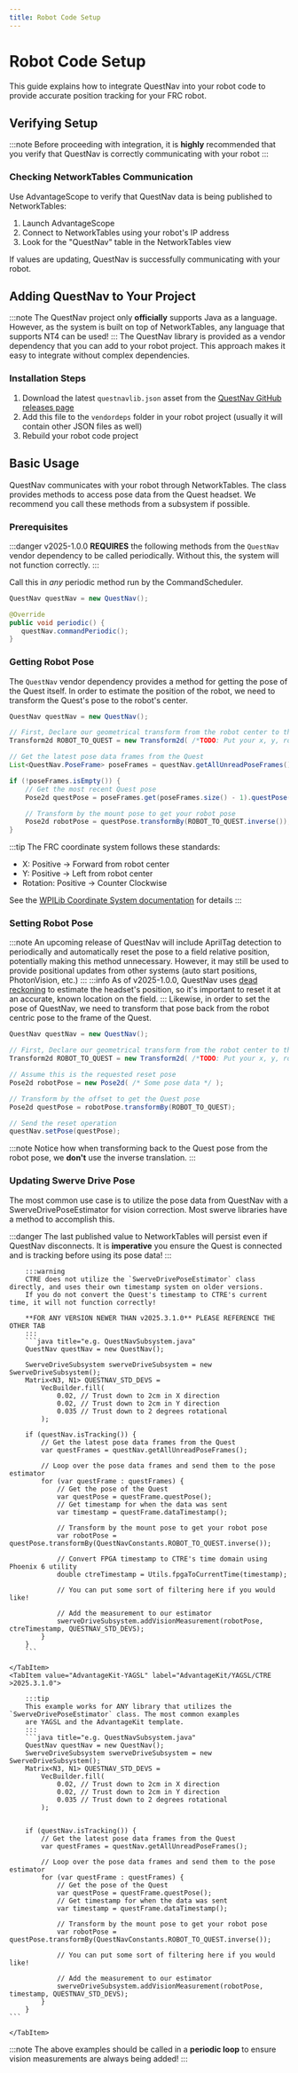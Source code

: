 ```yaml
---
title: Robot Code Setup
---
```


# Robot Code Setup

This guide explains how to integrate QuestNav into your robot code to provide accurate position tracking for your FRC robot.

## Verifying Setup
:::note
Before proceeding with integration, it is **highly** recommended that you verify that QuestNav is correctly
communicating with your robot
:::

### Checking NetworkTables Communication

Use AdvantageScope to verify that QuestNav data is being published to NetworkTables:

1. Launch AdvantageScope
2. Connect to NetworkTables using your robot's IP address
3. Look for the "QuestNav" table in the NetworkTables view

If values are updating, QuestNav is successfully communicating with your robot.

## Adding QuestNav to Your Project

:::note
The QuestNav project only **officially** supports Java as a language. However, as the system is built on top of
NetworkTables, any language that supports NT4 can be used!
:::
The QuestNav library is provided as a vendor dependency that you can add to your robot project. This approach makes it easy to integrate without complex dependencies.

### Installation Steps

1. Download the latest `questnavlib.json` asset from the [QuestNav GitHub releases page](https://github.com/QuestNav/QuestNav/releases)
2. Add this file to the `vendordeps` folder in your robot project (usually it will contain other JSON files as well)
3. Rebuild your robot code project

## Basic Usage

QuestNav communicates with your robot through NetworkTables. The class provides methods to access pose data from the Quest headset.
We recommend you call these methods from a subsystem if possible.

### Prerequisites
:::danger
v2025-1.0.0 **REQUIRES** the following methods from the `QuestNav` vendor dependency to be called periodically. Without this, the system
will not function correctly.
:::

Call this in *any* periodic method run by the CommandScheduler.
```java title="e.g. QuestNavSubsystem.java"
QuestNav questNav = new QuestNav();

@Override
public void periodic() {
   questNav.commandPeriodic();
}
```

### Getting Robot Pose
The `QuestNav` vendor dependency provides a method for getting the pose of the Quest itself. In order to estimate the position of the
robot, we need to transform the Quest's pose to the robot's center.

```java title="e.g. QuestNavSubsystem.java"
QuestNav questNav = new QuestNav();

// First, Declare our geometrical transform from the robot center to the Quest
Transform2d ROBOT_TO_QUEST = new Transform2d( /*TODO: Put your x, y, rotational offsets here!*/ )

// Get the latest pose data frames from the Quest
List<QuestNav.PoseFrame> poseFrames = questNav.getAllUnreadPoseFrames();

if (!poseFrames.isEmpty()) {
    // Get the most recent Quest pose
    Pose2d questPose = poseFrames.get(poseFrames.size() - 1).questPose();

    // Transform by the mount pose to get your robot pose
    Pose2d robotPose = questPose.transformBy(ROBOT_TO_QUEST.inverse());
}
```

:::tip
The FRC coordinate system follows these standards:
- X: Positive -> Forward from robot center
- Y: Positive -> Left from robot center
- Rotation: Positive -> Counter Clockwise

See the [WPILib Coordinate System documentation](https://docs.wpilib.org/en/stable/docs/software/basic-programming/coordinate-system.html)
for details
:::

### Setting Robot Pose
:::note
An upcoming release of QuestNav will include AprilTag detection to periodically and automatically reset the pose to
a field relative position, potentially making this method unnecessary. However, it may still be used to provide
positional updates from other systems (auto start positions, PhotonVision, etc.)
:::
:::info
As of v2025-1.0.0, QuestNav uses [dead reckoning](https://en.wikipedia.org/wiki/Dead_reckoning) to estimate the headset's
position, so it's important to reset it at an accurate, known location on the field.
:::
Likewise, in order to set the pose of QuestNav, we need to transform that pose back from the robot centric pose to
the frame of the Quest.
```java title="e.g. QuestNavSubsystem.java"
QuestNav questNav = new QuestNav();

// First, Declare our geometrical transform from the robot center to the quest
Transform2d ROBOT_TO_QUEST = new Transform2d( /*TODO: Put your x, y, rotational offsets here!*/ )

// Assume this is the requested reset pose
Pose2d robotPose = new Pose2d( /* Some pose data */ );

// Transform by the offset to get the Quest pose
Pose2d questPose = robotPose.transformBy(ROBOT_TO_QUEST);

// Send the reset operation
questNav.setPose(questPose);
```
:::note
Notice how when transforming back to the Quest pose from the robot pose, we **don't** use the inverse translation.
:::

### Updating Swerve Drive Pose
The most common use case is to utilize the pose data from QuestNav with a SwerveDrivePoseEstimator for vision
correction. Most swerve libraries have a method to accomplish this.


:::danger
The last published value to NetworkTables will persist even if QuestNav disconnects. It is **imperative** you ensure
the Quest is connected and is tracking before using its pose data!
:::


<Tabs>
    <TabItem value="CTRE" label="CTRE Swerve Generator < v2025.3.1.0 ">

        :::warning
        CTRE does not utilize the `SwerveDrivePoseEstimator` class directly, and uses their own timestamp system on older versions.
        If you do not convert the Quest's timestamp to CTRE's current time, it will not function correctly!

        **FOR ANY VERSION NEWER THAN v2025.3.1.0** PLEASE REFERENCE THE OTHER TAB
        :::
        ```java title="e.g. QuestNavSubsystem.java"
        QuestNav questNav = new QuestNav();

        SwerveDriveSubsystem swerveDriveSubsystem = new SwerveDriveSubsystem();
        Matrix<N3, N1> QUESTNAV_STD_DEVS =
            VecBuilder.fill(
                0.02, // Trust down to 2cm in X direction
                0.02, // Trust down to 2cm in Y direction
                0.035 // Trust down to 2 degrees rotational
            );

        if (questNav.isTracking()) {
            // Get the latest pose data frames from the Quest
            var questFrames = questNav.getAllUnreadPoseFrames();

            // Loop over the pose data frames and send them to the pose estimator
            for (var questFrame : questFrames) {
                // Get the pose of the Quest
                var questPose = questFrame.questPose();
                // Get timestamp for when the data was sent
                var timestamp = questFrame.dataTimestamp();

                // Transform by the mount pose to get your robot pose
                var robotPose = questPose.transformBy(QuestNavConstants.ROBOT_TO_QUEST.inverse());
                
                // Convert FPGA timestamp to CTRE's time domain using Phoenix 6 utility
                double ctreTimestamp = Utils.fpgaToCurrentTime(timestamp);

                // You can put some sort of filtering here if you would like!

                // Add the measurement to our estimator
                swerveDriveSubsystem.addVisionMeasurement(robotPose, ctreTimestamp, QUESTNAV_STD_DEVS);
            }
        }
        ```

    </TabItem>
    <TabItem value="AdvantageKit-YAGSL" label="AdvantageKit/YAGSL/CTRE >2025.3.1.0">

        :::tip
        This example works for ANY library that utilizes the `SwerveDrivePoseEstimator` class. The most common examples
        are YAGSL and the AdvantageKit template.
        :::
        ```java title="e.g. QuestNavSubsystem.java"
        QuestNav questNav = new QuestNav();
        SwerveDriveSubsystem swerveDriveSubsystem = new SwerveDriveSubsystem();
        Matrix<N3, N1> QUESTNAV_STD_DEVS =
            VecBuilder.fill(
                0.02, // Trust down to 2cm in X direction
                0.02, // Trust down to 2cm in Y direction
                0.035 // Trust down to 2 degrees rotational
            );

        
        if (questNav.isTracking()) {
            // Get the latest pose data frames from the Quest
            var questFrames = questNav.getAllUnreadPoseFrames();

            // Loop over the pose data frames and send them to the pose estimator
            for (var questFrame : questFrames) {
                // Get the pose of the Quest
                var questPose = questFrame.questPose();
                // Get timestamp for when the data was sent
                var timestamp = questFrame.dataTimestamp();

                // Transform by the mount pose to get your robot pose
                var robotPose = questPose.transformBy(QuestNavConstants.ROBOT_TO_QUEST.inverse());
                
                // You can put some sort of filtering here if you would like!

                // Add the measurement to our estimator
                swerveDriveSubsystem.addVisionMeasurement(robotPose, timestamp, QUESTNAV_STD_DEVS);
            }
        }
    ```

    </TabItem>
</Tabs>

:::note
The above examples should be called in a **periodic loop** to ensure vision measurements are always being added!
:::
